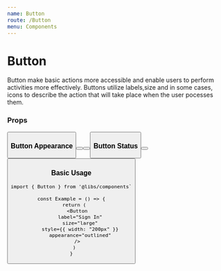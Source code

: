 ```yaml
---
name: Button
route: /Button
menu: Components
---
```



# Button

Button make basic actions more accessible and enable users to perform activities more effectively. Buttons utilize labels,size and in some cases, icons to describe the action that will take place when the user pocesses them.

### Props

<Props of={Button} table />

<Playground>
  <Button label="Sign In" size="large" />
</Playground>

### Button Appearance

<Playground>
  <Button label="Sign In" size="large" appearance="filled" />
  <Button label="Sign In" appearance="outlined" style={{ marginTop: 10 }} />
  <Button label="Sign In" appearance="text" style={{ marginTop: 10 }} />
</Playground>

### Button Status

<Playground>
  <Button label="Sign In" status="inactive" />
  <Button label="Sign In" status="active" style={{ marginTop: 10 }} />
</Playground>

### Basic Usage

```
import { Button } from '@libs/components`

const Example = () => {
  return (
    <Button
      label="Sign In"
      size="large"
      style={{ width: "200px" }}
      appearance="outlined"
    />
  )
}
```
